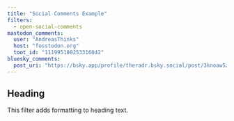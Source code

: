 ```yaml
---
title: "Social Comments Example"
filters:
  - open-social-comments
mastodon_comments:
  user: "AndreasThinks"
  host: "fosstodon.org"
  toot_id: "111995180253316042"
bluesky_comments:
  post_uri: "https://bsky.app/profile/theradr.bsky.social/post/3knoaw5z4ek2v"
---
```


## Heading

This filter adds formatting to heading text.
